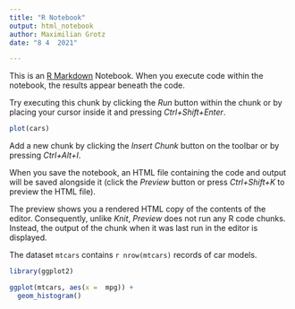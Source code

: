 ```yaml
---
title: "R Notebook"
output: html_notebook
author: Maximilian Grotz
date: "8 4  2021"

---
```


This is an [R Markdown](http://rmarkdown.rstudio.com) Notebook. When you execute code within the notebook, the results appear beneath the code. 

Try executing this chunk by clicking the *Run* button within the chunk or by placing your cursor inside it and pressing *Ctrl+Shift+Enter*. 

```r
plot(cars)
```

Add a new chunk by clicking the *Insert Chunk* button on the toolbar or by pressing *Ctrl+Alt+I*.

When you save the notebook, an HTML file containing the code and output will be saved alongside it (click the *Preview* button or press *Ctrl+Shift+K* to preview the HTML file).

The preview shows you a rendered HTML copy of the contents of the editor. Consequently, unlike *Knit*, *Preview* does not run any R code chunks. Instead, the output of the chunk when it was last run in the editor is displayed.

The dataset `mtcars` contains `r nrow(mtcars)` records of car models.

```r
library(ggplot2)

ggplot(mtcars, aes(x =  mpg)) + 
  geom_histogram()
```